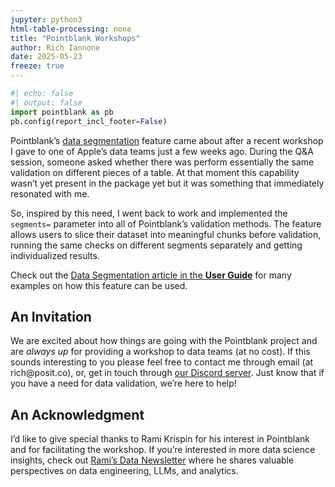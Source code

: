 ```yaml
---
jupyter: python3
html-table-processing: none
title: "Pointblank Workshops"
author: Rich Iannone
date: 2025-05-23
freeze: true
---
```


```python
#| echo: false
#| output: false
import pointblank as pb
pb.config(report_incl_footer=False)
```

Pointblank's [data segmentation](../../user-guide/segmentation.qmd) feature came about after a
recent workshop I gave to one of Apple's data teams just a few weeks ago. During the Q&A session,
someone asked whether there was perform essentially the same validation on different pieces of a
table. At that moment this capability wasn't yet present in the package yet but it was something
that immediately resonated with me.

So, inspired by this need, I went back to work and implemented the `segments=` parameter into all
of Pointblank's validation methods. The feature allows users to slice their dataset into meaningful
chunks before validation, running the same checks on different segments separately and getting
individualized results.

Check out the [Data Segmentation article in the **User Guide**](../../user-guide/segmentation.qmd)
for many examples on how this feature can be used.

## An Invitation

We are excited about how things are going with the Pointblank project and are *always up* for
providing a workshop to data teams (at no cost). If this sounds interesting to you please feel
free to contact me through email (at rich@posit.co), or, get in touch through
[our Discord server](https://discord.com/invite/YH7CybCNCQ). Just know that if you have a need for
data validation, we're here to help!

## An Acknowledgment

I'd like to give special thanks to Rami Krispin for his interest in Pointblank and for facilitating
the workshop. If you're interested in more data science insights, check out
[Rami's Data Newsletter](https://ramikrispin.substack.com) where he shares valuable perspectives
on data engineering, LLMs, and analytics.

